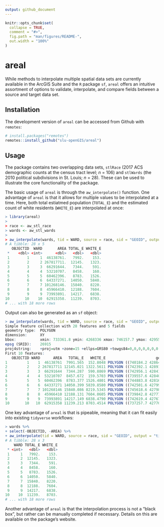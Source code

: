 ```yaml
---
output: github_document
---
```


<!-- README.md is generated from README.Rmd. Please edit that file -->

```r
knitr::opts_chunk$set(
  collapse = TRUE,
  comment = "#>",
  fig.path = "man/figures/README-",
  out.width = "100%"
)
```

# areal
While methods to interpolate multiple spatial data sets are currently available in the ArcGIS Suite and the `R` package `sf`, `areal` offers an intuitive assortment of options to validate, interpolate, and compare fields between a source and target data set. 

## Installation
The development version of `areal` can be accessed from Github with `remotes`:

``` r
# install.packages("remotes")
remotes::install_github("slu-openGIS/areal")
```

## Usage 
The package contains two overlapping data sets, `stlRace` (2017 ACS demographic counts at the census tract level; *n* = 106) and `stlWards` (the 2010 political subdivisions in St. Louis; *n* = 28). These can be used to illustrate the core functionality of the package.

The basic usage of `areal` is through the `aw_interpolate()` function. One advantage of `areal` is that it allows for multiple values to be interpolated at a time. Here, both total estiatmed population (`TOTAL_E`) and the estimated count of white residents (`WHITE_E`) are interpolated at once:

```r
> library(areal)
>
> race <- aw_stl_race
> wards <- aw_stl_wards
>
> aw_interpolate(wards, tid = WARD, source = race, sid = "GEOID", output = "tibble", "TOTAL_E", "WHITE_E")
# A tibble: 28 x 5
   OBJECTID  WARD       AREA TOTAL_E WHITE_E
 *    <dbl> <int>      <dbl>   <dbl>   <dbl>
 1        1     1  46138761.   7992.    153.
 2        2     2 267817711.  12145.   1323.
 3        3     3  66291644.   7344.    591.
 4        4     4  53210707.   8458.    160.
 5        5     5  60462396.   8783.   1526.
 6        6     6  64337271.  14050.   5840.
 7        7     7 101268146.  15840.   8220.
 8        8     8  45966410.  12188.   7604.
 9        9     9  73993891.  14217.   6838.
10       10    10  62915358.  11239.   8703.
# ... with 18 more rows
```

Output can also be generated as an `sf` object:

```r
> aw_interpolate(wards, tid = WARD, source = race, sid = "GEOID", output = "sf", "TOTAL_E", "WHITE_E")
Simple feature collection with 28 features and 5 fields
geometry type:  POLYGON
dimension:      XY
bbox:           xmin: 733361.8 ymin: 4268336 xmax: 746157.7 ymax: 4295504
epsg (SRID):    26915
proj4string:    +proj=utm +zone=15 +ellps=GRS80 +towgs84=0,0,0,0,0,0,0 +units=m +no_defs
First 10 features:
   OBJECTID WARD      AREA   TOTAL_E   WHITE_E                       geometry
1         1    1  46138761  7991.565  152.8048 POLYGON ((740184.2 4286431,...
2         2    2 267817711 12145.021 1322.5611 POLYGON ((742392.1 4289178,...
3         3    3  66291644  7344.287  590.8869 POLYGON ((742956.1 4284113,...
4         4    4  53210707  8457.672  159.5703 POLYGON ((739557.6 4284080,...
5         5    5  60462396  8783.377 1526.4801 POLYGON ((744883.8 4281632,...
6         6    6  64337271 14050.399 5839.8580 POLYGON ((742501.6 4279976,...
7         7    7 101268146 15840.086 8219.5345 POLYGON ((745618.6 4279867,...
8         8    8  45966410 12188.131 7604.0605 POLYGON ((739842.8 4277724,...
9         9    9  73993891 14217.149 6838.4790 POLYGON ((742619.4 4276734,...
10       10   10  62915358 11239.213 8703.4514 POLYGON ((737257.7 4277050,...
```

One key advantage of `areal` is that is pipeable, meaning that it can fit easily into existing `tidyverse` workflows:

```r
> wards %>%
+ select(-OBJECTID, -AREA) %>%
+ aw_interpolate(tid = WARD, source = race, sid = "GEOID", output = "tibble", "TOTAL_E", "WHITE_E")
# A tibble: 28 x 3
    WARD TOTAL_E WHITE_E
 * <int>   <dbl>   <dbl>
 1     1   7992.    153.
 2     2  12145.   1323.
 3     3   7344.    591.
 4     4   8458.    160.
 5     5   8783.   1526.
 6     6  14050.   5840.
 7     7  15840.   8220.
 8     8  12188.   7604.
 9     9  14217.   6838.
10    10  11239.   8703.
# ... with 18 more rows
```

Another advantage of `areal` is that the interpolation process is not a "black box", but rather can be manually completed if necessary. Details on this are available on the package's website.
